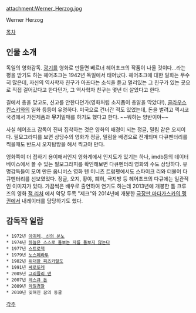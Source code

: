 attachment:Werner_Herzog.jpg

Werner Herzog

[[목차]]
== 인물 소개 ==
독일의 영화감독. [[광기]]를 영화로 만들면 베르너 헤어초크의 작품이 나올 것이다...라는 평을 받기도 하는 헤어초크는 1942년 독일에서 태어났다. 헤어초크에 대한 일화는 무수히 많은데, 자신의 역사학자 친구가 아프다는 소식을 듣고 멀리있는 그 친구가 있는 곳으로 직접 걸어갔다고 한다던가, 그 역사학자 친구는 몇년 더 살았다고 한다.

길에서 총을 맞고도, 신고를 안한다던가(영화처럼 소지품이 총알을 막았다!), [[클라우스 킨스키]]와의 일화 등등이 유명하다. 미국으로 건너간 적도 있었는데, 돈을 벌려고 멕시코 국경에서 가전제품과 '''무기'''밀매를 하기도 했다고 한다. ~~뭐하는 양반이야~~

사실 헤어초크 감독이 진짜 집착하는 것은 영화의 배경이 되는 정글, 밀림 같은 오지이다. 필모그라피를 보면 상당수의 영화가 정글, 밀림을 배경으로 전개되며 다큐멘터리를 찍을때도 반드시 오지탐방을 해서 찍고야 만다. 

영화쪽이 더 접하기 용이해서인지 영화계에서 인지도가 있기는 하나, imdb등의 데이터 베이스에서 볼 수 있는 필모그라피를 확인해보면 다큐멘터리 영화의 수도 상당하다. 유명감독들이 모여 만든 옴니버스 영화 텐 미니츠 트럼펫에서도 스파이크 리와 더불어 다큐멘터리를 선보였었다. 정글, 오지, 황야, 폐허, 극지방 등 헤어초크의 다큐에는 일관적인 이미지가 있다. 가끔씩은 배우로 출연하여 연기도 하는데 2013년에 개봉한 톰 크루즈의 영화 [[잭 리처]] 에서 악당 두목 "제크"와 2014년에 개봉한 [[마다가스카의 펭귄(영화)|극장판 마다가스카의 펭귄]]에서 내레이터를 담당하기도 했다.

== 감독작 일람 ==
 * 1972년 [[아귀레, 신의 분노]] 
 * 1974년 [[하늘은 스스로 돌보는 자를 돌보지 않는다]]
 * 1977년 [[스트로첵]]
 * 1979년 [[노스페라투]] 
 * 1982년 [[위대한 피츠카랄도]] 
 * 1991년 [[쎄로또레]]
 * 2005년 [[그리즐리 맨]] 
 * 2007년 [[레스큐 돈]] 
 * 2009년 [[악질경찰]]
 * 2010년 잊혀진 꿈의 동굴

[[각주]]
